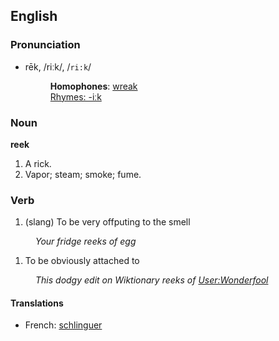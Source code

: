 ==English==

===Pronunciation===
*rēk, /riːk/, /<tt>ri:k</tt>/
*:'''Homophones''': [[wreak]]
*:[[Rhymes:English:-iːk|Rhymes: -iːk]]

===Noun===
'''reek'''

#A rick.
#Vapor; steam; smoke; fume.

===Verb===
# (slang) To be very offputing to the smell
: ''Your fridge reeks of egg''
# To be obviously attached to
: ''This dodgy edit on Wiktionary reeks of [[User:Wonderfool]]''
====Translations====
*French: [[schlinguer]]
